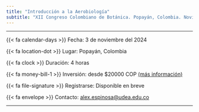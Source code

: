 ```yaml
---
title: "Introducción a la Aerobiología"
subtitle: "XII Congreso Colombiano de Botánica. Popayán, Colombia. Noviembre 4 al 8 del 2024."
---
```


***

{{< fa calendar-days >}} Fecha: 3 de noviembre del 2024

{{< fa location-dot >}} Lugar: Popayán, Colombia

{{< fa clock >}} Duración: 4 horas

{{< fa money-bill-1 >}} Inversión: desde $20000 COP [(más información)](sec-inversion)

{{< fa file-signature >}} Registrarse: Disponible en breve

{{< fa envelope >}} Contacto: [alex.espinosa@udea.edu.co](mailto:alex.espinosa@udea.edu.co)

***